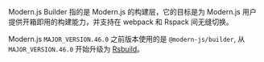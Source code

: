 Modern.js Builder 指的是 Modern.js 的构建层，它的目标是为 Modern.js 用户提供开箱即用的构建能力，并支持在 webpack 和 Rspack 间无缝切换。

Modern.js `MAJOR_VERSION.46.0` 之前版本使用的是 `@modern-js/builder`, 从 `MAJOR_VERSION.46.0` 开始升级为 [Rsbuild](https://rsbuild.dev/)。
